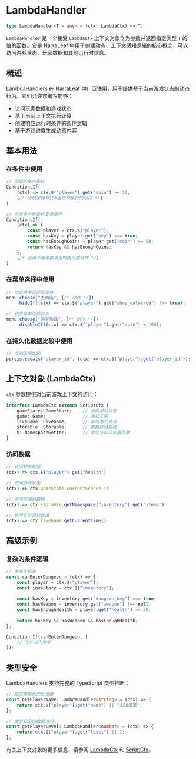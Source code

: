# LambdaHandler

```typescript
type LambdaHandler<T = any> = (ctx: LambdaCtx) => T;
```

`LambdaHandler` 是一个接受 `LambdaCtx` 上下文对象作为参数并返回指定类型 `T` 的值的函数。它是 NarraLeaf 中用于创建动态、上下文感知逻辑的核心概念，可以访问游戏状态、玩家数据和其他运行时信息。

## 概述

LambdaHandlers 在 NarraLeaf 中广泛使用，用于提供基于当前游戏状态的动态行为。它们允许您编写能够：

- 访问玩家数据和游戏状态
- 基于当前上下文执行计算
- 创建响应运行时条件的条件逻辑
- 基于游戏进度生成动态内容

## 基本用法

### 在条件中使用

```ts
// 简单的布尔条件
Condition.If(
    (ctx) => ctx.$("player").get("coin") >= 10,
    [/* 当玩家拥有10+金币时执行的动作 */]
)

// 包含多个检查的复杂条件
Condition.If(
    (ctx) => {
        const player = ctx.$("player");
        const hasKey = player.get("key") === true;
        const hasEnoughCoins = player.get("coin") >= 50;
        return hasKey && hasEnoughCoins;
    },
    [/* 当两个条件都满足时执行的动作 */]
)
```

### 在菜单选择中使用

```ts
// 动态菜单选择可见性
menu.choose("去商店", [/* 动作 */])
    .hideIf((ctx) => ctx.$("player").get("shop_unlocked") !== true);

// 动态菜单选择状态
menu.choose("购买物品", [/* 动作 */])
    .disableIf((ctx) => ctx.$("player").get("coin") < 100);
```

### 在持久化数据比较中使用

```ts
// 与动态值比较
persis.equals("player_id", (ctx) => ctx.$("player").get("player_id"));
```

## 上下文对象 (LambdaCtx)

`ctx` 参数提供对当前游戏上下文的访问：

```typescript
interface LambdaCtx extends ScriptCtx {
    gameState: GameState;    // 当前游戏状态
    game: Game;              // 游戏实例
    liveGame: LiveGame;      // 实时游戏会话
    storable: Storable;      // 数据存储系统
    $: NamespaceGetter;      // 命名空间访问器函数
}
```

### 访问数据

```ts
// 访问玩家数据
(ctx) => ctx.$("player").get("health")

// 访问游戏状态
(ctx) => ctx.gameState.currentScene?.id

// 访问存储的数据
(ctx) => ctx.storable.getNamespace("inventory").get("items")

// 访问实时游戏数据
(ctx) => ctx.liveGame.getCurrentTime()
```

## 高级示例

### 复杂的条件逻辑

```ts
// 多条件检查
const canEnterDungeon = (ctx) => {
    const player = ctx.$("player");
    const inventory = ctx.$("inventory");
    
    const hasKey = inventory.get("dungeon_key") === true;
    const hasWeapon = inventory.get("weapon") !== null;
    const hasEnoughHealth = player.get("health") >= 50;
    
    return hasKey && hasWeapon && hasEnoughHealth;
};

Condition.If(canEnterDungeon, [
    // 允许进入地牢
]);
```

## 类型安全

LambdaHandlers 支持完整的 TypeScript 类型推断：

```ts
// 显式类型化的处理器
const getPlayerName: LambdaHandler<string> = (ctx) => {
    return ctx.$("player").get("name") || "未知玩家";
};

// 类型安全的数据访问
const getPlayerLevel: LambdaHandler<number> = (ctx) => {
    return ctx.$("player").get("level") || 1;
};
```

有关上下文对象的更多信息，请参阅 [LambdaCtx](./LambdaCtx) 和 [ScriptCtx](./ScriptCtx)。

